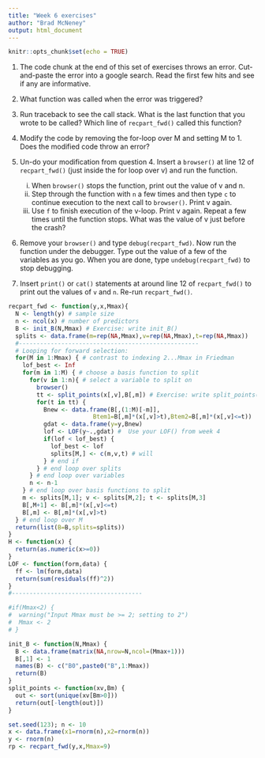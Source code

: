 ```yaml
---
title: "Week 6 exercises"
author: "Brad McNeney"
output: html_document
---
```


```r
knitr::opts_chunk$set(echo = TRUE)
```

1. The code chunk at the end of this set of exercises throws an error.
Cut-and-paste the error into a google search. Read the first few
hits and see if any are informative.

2. What function was called when the error was triggered?


3. Run traceback to see the call stack. What is the last function
that you wrote to be called? Which line of `recpart_fwd()` called 
this function?


4. Modify the code by removing the for-loop over M and setting M to 1.
Does the modified code throw an error?


5. Un-do your modification from question 4. Insert a `browser()`
at line 12 of `recpart_fwd()` (just inside the for loop over v)
and run the function.
    i. When `browser()` stops the function, print out the value of v and n. 
    ii. Step through the function with `n` a few times and then type `c` to 
    continue execution to the next call to `browser()`. Print v again. 
    iii. Use `f` to finish execution of the v-loop. Print v again. 
    Repeat a few times until the function stops. What was
    the value of v just before the crash? 
    
6. Remove your `browser()` and type `debug(recpart_fwd)`. Now run
the function under the debugger. Type out the value of a few of 
the variables as you go. When you are done, type `undebug(recpart_fwd)`
to stop debugging.

7. Insert `print()` or `cat()` statements at around line 12 of 
`recpart_fwd()` to print out the values of `v` and `n`. Re-run
`recpart_fwd()`.


```r
recpart_fwd <- function(y,x,Mmax){
  N <- length(y) # sample size
  n <- ncol(x) # number of predictors
  B <- init_B(N,Mmax) # Exercise: write init_B()
  splits <- data.frame(m=rep(NA,Mmax),v=rep(NA,Mmax),t=rep(NA,Mmax))
  #---------------------------------------------------
  # Looping for forward selection:
  for(M in 1:Mmax) { # contrast to indexing 2...Mmax in Friedman
    lof_best <- Inf
    for(m in 1:M) { # choose a basis function to split
      for(v in 1:n){ # select a variable to split on
        browser()
        tt <- split_points(x[,v],B[,m]) # Exercise: write split_points() 
        for(t in tt) { 
          Bnew <- data.frame(B[,(1:M)[-m]],
                        Btem1=B[,m]*(x[,v]>t),Btem2=B[,m]*(x[,v]<=t)) 
          gdat <- data.frame(y=y,Bnew)
          lof <- LOF(y~.,gdat) #  Use your LOF() from week 4
          if(lof < lof_best) { 
            lof_best <- lof
            splits[M,] <- c(m,v,t) # will
          } # end if
        } # end loop over splits
      } # end loop over variables
      n <- n-1
    } # end loop over basis functions to split
    m <- splits[M,1]; v <- splits[M,2]; t <- splits[M,3]
    B[,M+1] <- B[,m]*(x[,v]<=t)
    B[,m] <- B[,m]*(x[,v]>t)
  } # end loop over M
  return(list(B=B,splits=splits))
}
H <- function(x) { 
  return(as.numeric(x>=0)) 
}
LOF <- function(form,data) {
  ff <- lm(form,data)
  return(sum(residuals(ff)^2))
}
#-------------------------------------

#if(Mmax<2) {
#  warning("Input Mmax must be >= 2; setting to 2")
#  Mmax <- 2
# } 

init_B <- function(N,Mmax) {
  B <- data.frame(matrix(NA,nrow=N,ncol=(Mmax+1)))
  B[,1] <- 1
  names(B) <- c("B0",paste0("B",1:Mmax))
  return(B)
}
split_points <- function(xv,Bm) {
  out <- sort(unique(xv[Bm>0]))
  return(out[-length(out)])
}

set.seed(123); n <- 10
x <- data.frame(x1=rnorm(n),x2=rnorm(n))
y <- rnorm(n)
rp <- recpart_fwd(y,x,Mmax=9)
```

